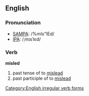 ==English==
===Pronunciation===
*[[w:SAMPA|SAMPA]]: /%mIs"lEd/
*[[w:IPA|IPA]]: /ˌmɪsˈlεd/

===Verb===
[[Category:English irregular verb forms]]
'''misled'''

# past tense of to [[mislead]]
# past participle of to [[mislead]]